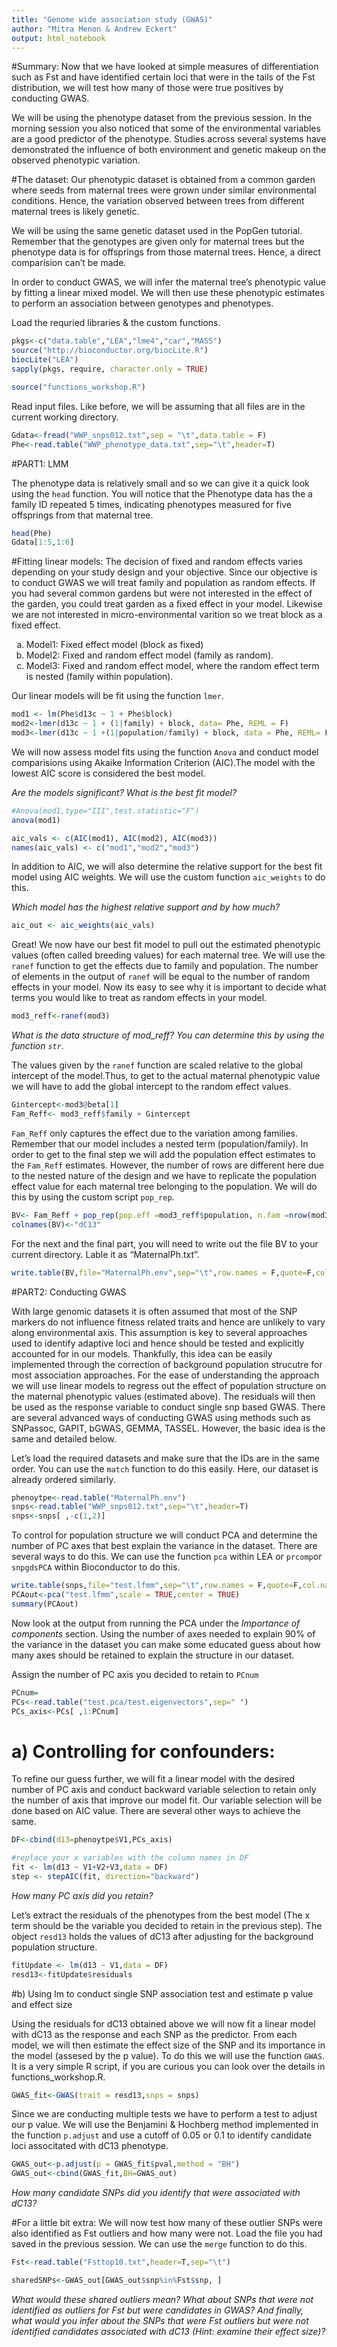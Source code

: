 ```yaml
---
title: "Genome wide association study (GWAS)"
author: "Mitra Menon & Andrew Eckert"
output: html_notebook
---
```


#Summary:
Now that we have looked at simple measures of differentiation such as Fst and have identified certain loci that were in the tails of the Fst distribution, we will test how many of those were true positives by conducting GWAS. 

We will be using the phenotype dataset from the previous session. In the morning session you also noticed that some of the environmental variables are a good predictor of the phenotype. Studies across several systems have demonstrated the influence of both environment and genetic makeup on the observed phenotypic variation. 


#The dataset:
Our phenotypic dataset is obtained from a common garden where seeds from maternal trees were grown under similar environmental conditions. Hence, the variation observed between trees from different maternal trees is likely genetic. 

We will be using the same genetic dataset used in the PopGen tutorial. Remember that the genotypes are given only for maternal trees but the phenotype data is for offsprings from those maternal trees. Hence, a direct comparision can't be made. 

In order to conduct GWAS, we will infer the maternal tree's phenotypic value by fitting a linear mixed model. We will then use these phenotypic estimates to perform an association between genotypes and phenotypes.

Load the requried libraries & the custom functions.
```r
pkgs<-c("data.table","LEA","lme4","car","MASS")
source("http://bioconductor.org/biocLite.R")
biocLite("LEA")
sapply(pkgs, require, character.only = TRUE)
```

```r
source("functions_workshop.R")
```


Read input files. Like before, we will be assuming that all files are in the current working directory. 

```r
Gdata<-fread("WWP_snps012.txt",sep = "\t",data.table = F)
Phe<-read.table("WWP_phenotype_data.txt",sep="\t",header=T)
```

#PART1: LMM

The phenotype data is relatively small and so we can give it a quick look using the `head` function. You will notice that the Phenotype data has the a family ID repeated 5 times, indicating phenotypes measured for five offsprings from that maternal tree.
```r
head(Phe)
Gdata[1:5,1:6]
```

#Fitting linear models:
The decision of fixed and random effects varies depending on your study design and your objective. Since our objective is to conduct GWAS we will treat family and population as random effects. If you had several common gardens but were not interested in the effect of the garden, you could treat garden as a fixed effect in your model. Likewise we are not interested in micro-environmental varition so we treat block as a fixed effect.

a) Model1: Fixed effect model (block as fixed)
b) Model2: Fixed and random effect model (family as random).
c) Model3: Fixed and random effect model, where the random effect term is nested (family within population).

Our linear models will be fit using the function `lmer`.

```r
mod1 <- lm(Phe$d13c ~ 1 + Phe$block)
mod2<-lmer(d13c ~ 1 + (1|family) + block, data= Phe, REML = F)
mod3<-lmer(d13c ~ 1 +(1|population/family) + block, data = Phe, REML= F)
```

We will now assess model fits using the function `Anova` and conduct model comparisions using Akaike Information Criterion (AIC).The model with the lowest AIC score is considered the best model. 

*Are the models significant? What is the best fit model?*
```r
#Anova(mod1,type="III",test.statistic="F")
anova(mod1)
```
```r
aic_vals <- c(AIC(mod1), AIC(mod2), AIC(mod3))
names(aic_vals) <- c("mod1","mod2","mod3")
```

In addition to AIC, we will also determine the relative support for the best fit model using AIC weights. We will use the custom function `aic_weights` to do this.

*Which model has the highest relative support and by how much?*
```r
aic_out <- aic_weights(aic_vals)
```

Great! We now have our best fit model to pull out the estimated phenotypic values (often called breeding values) for each maternal tree. 
We will use the `ranef` function to get the effects due to family and population. The number of elements in the output of `ranef` will be equal to the number of random effects in your model. Now its easy to see why it is important to decide what terms you would like to treat as random effects in your model.

```r
mod3_reff<-ranef(mod3)
```
*What is the data structure of mod_reff? You can determine this by using the function `str`.*

The values given by the `ranef` function are scaled relative to the global intercept of the model.Thus, to get to the actual maternal phenotypic value we will have to add the global intercept to the random effect values.
```r
Gintercept<-mod3@beta[1]
Fam_Reff<- mod3_reff$family + Gintercept
```

`Fam_Reff` only captures the effect due to the variation among families. Remember that our model includes a nested term (population/family). In order to get to the final step we will add the population effect estimates to the `Fam_Reff` estimates. However, the number of rows are different here due to the nested nature of the design and we have to replicate the population effect value for each maternal tree belonging to the population.
We will do this by using the custom script `pop_rep`.

```r
BV<- Fam_Reff + pop_rep(pop.eff =mod3_reff$population, n.fam =nrow(mod3_reff$family), fam.eff = mod3_reff$family)
colnames(BV)<-"dC13"
```

For the next and the final part, you will need to write out the file BV to your current directory. Lable it as "MaternalPh.txt".
```r
write.table(BV,file="MaternalPh.env",sep="\t",row.names = F,quote=F,col.names = F)
```




#PART2: Conducting GWAS

With large genomic datasets it is often assumed that most of the SNP markers do not influence fitness related traits and hence are unlikely to vary along environmental axis. This assumption is key to several approaches used to identify adaptive loci and hence should be tested and explicitly accounted for in our models. Thankfully, this idea can be easily implemented through the correction of background population strucutre for most association approaches. 
For the ease of understanding the approach we will use linear models to regress out the effect of population structure on the maternal phenotypic values (estimated above). The residuals will then be used as the response variable to conduct single snp based GWAS.
There are several advanced ways of conducting GWAS using methods such as SNPassoc, GAPIT, bGWAS, GEMMA, TASSEL. However, the basic idea is the same and detailed below.

Let's load the required datasets and make sure that the IDs are in the same order. You can use the `match` function to do this easily. Here, our dataset is already ordered similarly. 
```r
phenoytpe<-read.table("MaternalPh.env")
snps<-read.table("WWP_snps012.txt",sep="\t",header=T)
snps<-snps[ ,-c(1,2)]
```

To control for population structure we will conduct PCA and determine the number of PC axes that best explain the variance in the dataset. There are several ways to do this. We can use the function `pca` within LEA or `prcomp`or `snpgdsPCA` within Bioconductor to do this. 

```r
write.table(snps,file="test.lfmm",sep="\t",row.names = F,quote=F,col.names = F)
PCAout<-pca("test.lfmm",scale = TRUE,center = TRUE)
summary(PCAout)
```
Now look at the output from running the PCA under the *Importance of components* section. Using the number of axes needed to explain 90% of the variance in the dataset you can make some educated guess about how many axes should be retained to explain the structure in our dataset. 

Assign the number of PC axis you decided to retain to `PCnum`
```r
PCnum= 
PCs<-read.table("test.pca/test.eigenvectors",sep=" ")
PCs_axis<-PCs[ ,1:PCnum]
```

# a) Controlling for confounders:
To refine our guess further, we will fit a linear model with the desired number of PC axis and conduct backward variable selection to retain only the number of axis that improve our model fit. Our variable selection will be done based on AIC value. There are several other ways to achieve the same.

```r
DF<-cbind(d13=phenoytpe$V1,PCs_axis)

#replace your x variables with the column names in DF
fit <- lm(d13 ~ V1+V2+V3,data = DF)
step <- stepAIC(fit, direction="backward")

```
*How many PC axis did you retain?*

Let's extract the residuals of the phenotypes from the best model (The x term should be the variable you decided to retain in the previous step). 
The object `resd13` holds the values of dC13 after adjusting for the background population structure. 
```r
fitUpdate <- lm(d13 ~ V1,data = DF)
resd13<-fitUpdate$residuals
```

#b) Using lm to conduct single SNP association test and estimate p value and effect size

Using the residuals for dC13 obtained above we will now fit a linear model with dC13 as the response and each SNP as the predictor. From each model, we will then estimate the effect size of the SNP and its importance in the model (assesed by the p value).
To do this we will use the function `GWAS`. It is a very simple R script, if you are curious you can look over the details in functions_workshop.R.
```r
GWAS_fit<-GWAS(trait = resd13,snps = snps)
```


Since we are conducting multiple tests we have to perform a test to adjust our p value. We will use the Benjamini & Hochberg method implemented in the function `p.adjust` and use a cutoff of 0.05 or 0.1 to identify candidate loci associtated with dC13 phenotype.

```r
GWAS_out<-p.adjust(p = GWAS_fit$pval,method = "BH")
GWAS_out<-cbind(GWAS_fit,BH=GWAS_out)
```
*How many candidate SNPs did you identify that were associated with dC13? *

#For a little bit extra:
We will now test how many of these outlier SNPs were also identified as Fst outliers and how many were not. Load the file you had saved in the previous session. We can use the `merge` function to do this.

```r
Fst<-read.table("Fsttop10.txt",header=T,sep="\t")

sharedSNPs<-GWAS_out[GWAS_out$snp%in%Fst$snp, ]
```

*What would these shared outliers mean? What about SNPs that were not identified as outliers for Fst but were candidates in GWAS? And finally, what would you infer about the SNPs that were Fst outliers but were not identified candidates associated with dC13 (Hint: examine their effect size)?*